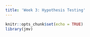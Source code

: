```yaml
---
title: 'Week 3: Hypothesis Testing'
---
```


```r
knitr::opts_chunk$set(echo = TRUE)
library(jmv)
```

